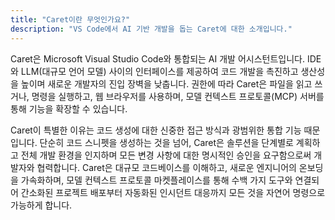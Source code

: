 ```yaml
---
title: "Caret이란 무엇인가요?"
description: "VS Code에서 AI 기반 개발을 돕는 Caret에 대한 소개입니다."
---
```


Caret은 Microsoft Visual Studio Code와 통합되는 AI 개발 어시스턴트입니다. IDE와 LLM(대규모 언어 모델) 사이의 인터페이스를 제공하여 코드 개발을 촉진하고 생산성을 높이며 새로운 개발자의 진입 장벽을 낮춥니다. 권한에 따라 Caret은 파일을 읽고 쓰거나, 명령을 실행하고, 웹 브라우저를 사용하며, 모델 컨텍스트 프로토콜(MCP) 서버를 통해 기능을 확장할 수 있습니다.

Caret이 특별한 이유는 코드 생성에 대한 신중한 접근 방식과 광범위한 통합 기능 때문입니다. 단순히 코드 스니펫을 생성하는 것을 넘어, Caret은 솔루션을 단계별로 계획하고 전체 개발 환경을 인지하며 모든 변경 사항에 대한 명시적인 승인을 요구함으로써 개발자와 협력합니다. Caret은 대규모 코드베이스를 이해하고, 새로운 엔지니어의 온보딩을 가속화하며, 모델 컨텍스트 프로토콜 마켓플레이스를 통해 수백 가지 도구와 연결되어 간소화된 프로젝트 배포부터 자동화된 인시던트 대응까지 모든 것을 자연어 명령으로 가능하게 합니다.
